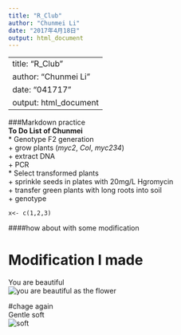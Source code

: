 ```yaml
---
title: "R_Club"
author: "Chunmei Li"
date: "2017年4月18日"
output: html_document
---
```


---
title: "R_Club"
author: "Chunmei Li"
date: "041717"
output: html_document
---
###Markdown practice  
**To Do List of Chunmei**  
* Genotype F2 generation  
   + grow plants (_myc2_, _Col_, _myc234_)  
   + extract DNA  
   + PCR  
* Select transformed plants  
   + sprinkle seeds in plates with 20mg/L Hgromycin  
   + transfer green plants with long roots into soil  
   + genotype  
```
x<- c(1,2,3)
```
####how about with some modification

# Modification I made  
You are beautiful  
![you are beautiful as the flower](http://www.flowermeaning.com/flower-pics/Daisy-Color-Meaning.jpg)

#chage again  
Gentle soft  
![soft](https://www.dsm.com/markets/paint/en_US/technologies/technology-waterborne/effect-coatings/_jcr_content/par/image.img.jpg/1449751714140.jpg)
